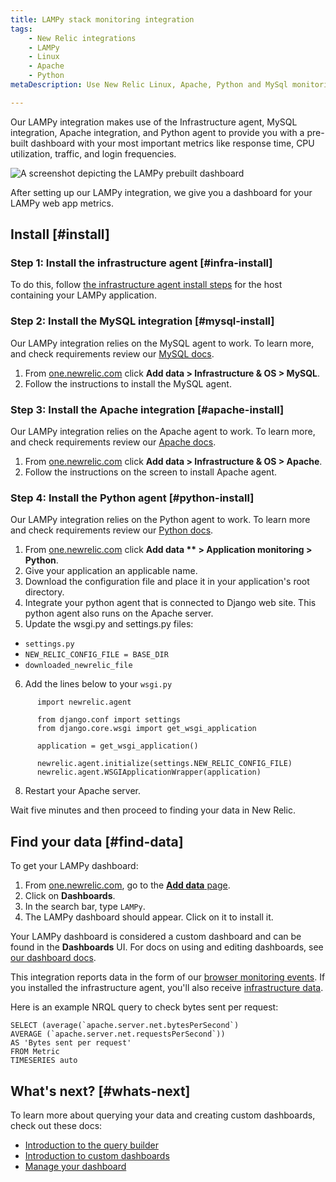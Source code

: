 ```yaml
---
title: LAMPy stack monitoring integration
tags:
    - New Relic integrations
    - LAMPy
    - Linux
    - Apache
    - Python
metaDescription: Use New Relic Linux, Apache, Python and MySql monitoring to get a dashboard with metrics from your LAMPy application.

---
```



Our LAMPy integration makes use of the Infrastructure agent, MySQL integration, Apache integration, and Python agent to provide you with a pre-built dashboard with your most important metrics like response time, CPU utilization, traffic, and login frequencies.


<img
  title="Lampy dashboard"
  alt="A screenshot depicting the LAMPy prebuilt dashboard"
  src={infrastructureLampyDashboard}
/>

<figcaption>
After setting up our LAMPy integration, we give you a dashboard for your LAMPy web app metrics. 
</figcaption>

## Install [#install]

### Step 1: Install the infrastructure agent [#infra-install]

To do this, follow [the infrastructure agent install steps](/docs/infrastructure/install-infrastructure-agent/linux-installation/install-infrastructure-monitoring-agent-linux) for the host containing your LAMPy application.

### Step 2: Install the MySQL integration [#mysql-install]

Our LAMPy integration relies on the MySQL agent to work. To learn more, and check requirements review our [MySQL docs](https://docs.newrelic.com/install/mysql/).

1. From [one.newrelic.com](https://one.newrelic.com) click **Add data > Infrastructure & OS  > MySQL**.
2. Follow the instructions to install the MySQL agent.

### Step 3: Install the Apache integration [#apache-install]

Our LAMPy integration relies on the Apache agent to work. To learn more, and check requirements review our [Apache docs](/docs/infrastructure/host-integrations/host-integrations-list/apache-monitoring-integration/).

1. From [one.newrelic.com](https://one.newrelic.com) click **Add data > Infrastructure & OS  > Apache**.
2. Follow the instructions on the screen to install Apache agent.

### Step 4: Install the Python agent [#python-install]

Our LAMPy integration relies on the Python agent to work. To learn more and check requirements review our [Python docs](/docs/apm/agents/python-agent/getting-started/introduction-new-relic-python/).

1. From [one.newrelic.com](https://one.newrelic.com) click **Add data ** > Application monitoring  > Python**.
2. Give your application an applicable name.
3. Download the configuration file and place it in your application's root directory.
4. Integrate your python agent that is connected to Django web site. This python agent also runs on the Apache server. 
5. Update the wsgi.py and settings.py files:
  * `settings.py` 
  *  `NEW_RELIC_CONFIG_FILE = BASE_DIR`
  * `downloaded_newrelic_file`
6. Add the lines below to your `wsgi.py`

```
      import newrelic.agent

      from django.conf import settings 
      from django.core.wsgi import get_wsgi_application

      application = get_wsgi_application()

      newrelic.agent.initialize(settings.NEW_RELIC_CONFIG_FILE)
      newrelic.agent.WSGIApplicationWrapper(application)
```
8. Restart your Apache server. 

Wait five minutes and then proceed to finding your data in New Relic. 


## Find your data [#find-data]

To get your LAMPy dashboard: 

1. From [one.newrelic.com](https://one.newrelic.com), go to the [**Add data** page](https://one.newrelic.com/marketplace). 
2. Click on **Dashboards**.
3. In the search bar, type `LAMPy`. 
4. The LAMPy dashboard should appear. Click on it to install it.

Your LAMPy dashboard is considered a custom dashboard and can be found in the **Dashboards** UI. For docs on using and editing dashboards, see [our dashboard docs](/docs/query-your-data/explore-query-data/dashboards/introduction-dashboards).

This integration reports data in the form of our [browser monitoring events](/docs/data-apis/understand-data/event-data/events-reported-browser-monitoring). If you installed the infrastructure agent, you'll also receive [infrastructure data](/docs/infrastructure/manage-your-data/data-instrumentation/default-infrastructure-monitoring-data/#infrastructure-events). 

Here is an example NRQL query to check bytes sent per request:

```
SELECT (average(`apache.server.net.bytesPerSecond`) 
AVERAGE (`apache.server.net.requestsPerSecond`)) 
AS 'Bytes sent per request' 
FROM Metric 
TIMESERIES auto
```


## What's next? [#whats-next]

To learn more about querying your data and creating custom dashboards, check out these docs: 

* [Introduction to the query builder](/docs/query-your-data/explore-query-data/query-builder/introduction-query-builder)
* [Introduction to custom dashboards](/docs/query-your-data/explore-query-data/dashboards/introduction-dashboards)
* [Manage your dashboard](/docs/query-your-data/explore-query-data/dashboards/manage-your-dashboard)
